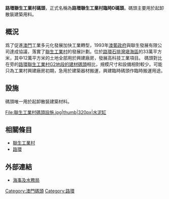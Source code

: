 {{Notability Unreferenced|time=2021-04-08T06:23:51+00:00}}
{{Infobox border port
|name                      = 路環聯生工業村碼頭<br><br>
|photo                     = [[File:聯生工業村碼頭.jpg|thumb]]
|country                   = {{MSAR}}
|location                  = [[澳門特別行政區|澳門特別行政區]][[聖方濟各堂區|聖方濟各堂區]]
|type                      = 水路口岸
|border_guard              = [[海事及水務局|海事及水務局]]
|customs                   = 
|corresponding_port        = <!--另一国的对应口岸-->
|opened                    = 
|coordinates               = <!--经纬度-->
<!--以下经纬在位置图中使用-->
|latd                      = 
|latm                      = 
|lats                      = 
|latNS                     = 
|longd                     = 
|longm                     = 
|longs                     = 
|longEW                    = 
|pushpin_map               = <!--地图-->
|pushpin_label             = <!--地图中的标签-->
|pushpin_map_caption       = <!--地图说明-->
<!--统计数据-->
|stat_import-export_value  = <!--进出口总值-->
|stat_passenger            = <!--出入境人员流动量-->
|stat_cargo                = 
|stat_container            = <!--进出口集装箱总量-->
|stat_vehicle              = <!--出入境交通工具总量-->
|stat_year                 = 
}}

'''路環聯生工業村碼頭'''，正式名稱為'''路環聯生工業村臨時D碼頭'''。碼頭主要用於起卸散裝建築用料。

== 概況 ==
爲了促進[[澳門|澳門]]工業多元化發展加快工業轉型，1993年[[澳葡政府|澳葡政府]]與聯生發展有限公司達成協議，落實了[[聯生工業村|聯生工業村]]的發展計劃。位於[[路環|路環]][[石排灣_(澳門)|石排灣塡海區]]的33萬平方米，其中12萬平方米的土地全部用於興建廠房，發展高科技工業項目。
碼頭對比在旁的[[路環聯生工業村G2地段的建材碼頭|路環聯生工業村G2地段的建材碼頭]]相比，規模尺寸和設備相對較少。可能只為工業村興建廠房初期，急用於建築器材搬運，興建臨時碼頭作臨時搬運用途。


== 設施 ==
碼頭唯一用於起卸散裝建築材料。
<gallery>
File:聯生工業村碼頭設施.jpg|thumb|320px|水泥缸</gallery>

== 相關條目 ==
* [[聯生工業村|聯生工業村]]
* [[路環|路環]]

==外部連結==
*[https://www.marine.gov.mo/index.aspx 海事及水務局] {{Wayback|url=https://www.marine.gov.mo/index.aspx |date=20210501012202 }}

[[Category:澳門碼頭|Category:澳門碼頭]]
[[Category:路環|Category:路環]]